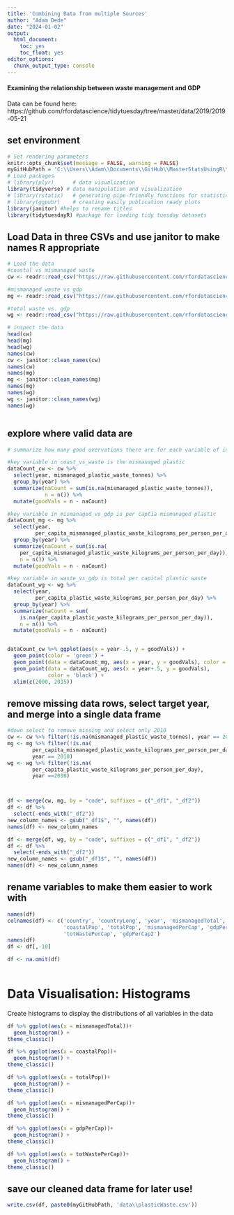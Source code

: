 ```yaml
---
title: 'Combining Data from multiple Sources'
author: "Adam Dede"
date: "2024-01-02"
output:
  html_document:
    toc: yes
    toc_float: yes
editor_options:
  chunk_output_type: console
---
```


#### Examining the relationship between waste management and GDP

Data can be found here: 
https://github.com/rfordatascience/tidytuesday/tree/master/data/2019/2019-05-21


## set environment

```r

# Set rendering parameters
knitr::opts_chunk$set(message = FALSE, warning = FALSE)
myGitHubPath = 'C:\\Users\\Adam\\Documents\\GitHub\\MasterStatsUsingR\\'
# Load packages
# library(plyr)      # data visualization
library(tidyverse) # data manipulation and visualization
# library(rstatix)   # generating pipe-friendly functions for statistical analyses
# library(ggpubr)    # creating easily publication ready plots
library(janitor) #helps to rename titles
library(tidytuesdayR) #package for loading tidy tuesday datasets 
```

## Load Data in three CSVs and use janitor to make names R appropriate

```r

# Load the data 
#coastal vs mismanaged waste
cw <- readr::read_csv("https://raw.githubusercontent.com/rfordatascience/tidytuesday/master/data/2019/2019-05-21/coastal-population-vs-mismanaged-plastic.csv")

#mismanaged waste vs gdp
mg <- readr::read_csv("https://raw.githubusercontent.com/rfordatascience/tidytuesday/master/data/2019/2019-05-21/per-capita-mismanaged-plastic-waste-vs-gdp-per-capita.csv")

#total waste vs. gdp
wg <- readr::read_csv("https://raw.githubusercontent.com/rfordatascience/tidytuesday/master/data/2019/2019-05-21/per-capita-plastic-waste-vs-gdp-per-capita.csv")

# inspect the data 
head(cw)
head(mg)
head(wg)
names(cw)
cw <- janitor::clean_names(cw)
names(cw)
names(mg)
mg <- janitor::clean_names(mg)
names(mg)
names(wg)
wg <- janitor::clean_names(wg)
names(wg)



```

## explore where valid data are

```r

# summarize how many good overvations there are for each variable of interest

#key variable in coast_vs_waste is the mismanaged plastic
dataCount_cw <- cw %>%
  select(year, mismanaged_plastic_waste_tonnes) %>%
  group_by(year) %>%
  summarize(naCount = sum(is.na(mismanaged_plastic_waste_tonnes)),
            n = n()) %>% 
  mutate(goodVals = n - naCount)

#key variable in mismanaged_vs_gdp is per captia mismanaged plastic
dataCount_mg <- mg %>%
  select(year, 
         per_capita_mismanaged_plastic_waste_kilograms_per_person_per_day) %>%
  group_by(year) %>%
  summarize(naCount = sum(is.na(
    per_capita_mismanaged_plastic_waste_kilograms_per_person_per_day)),
    n = n()) %>% 
  mutate(goodVals = n - naCount)

#key variable in waste_vs_gdp is total per capital plastic waste
dataCount_wg <- wg %>%
  select(year, 
         per_capita_plastic_waste_kilograms_per_person_per_day) %>%
  group_by(year) %>%
  summarize(naCount = sum(
    is.na(per_capita_plastic_waste_kilograms_per_person_per_day)), 
    n = n()) %>% 
  mutate(goodVals = n - naCount)


dataCount_cw %>% ggplot(aes(x = year-.5, y = goodVals)) +
  geom_point(color = 'green') + 
  geom_point(data = dataCount_mg, aes(x = year, y = goodVals), color = 'red')+
  geom_point(data = dataCount_wg, aes(x = year+.5, y = goodVals), 
             color = 'black') +
  xlim(c(2000, 2015))


```

## remove missing data rows, select target year, and merge into a single data frame

```r
#down select to remove missing and select only 2010
cw <- cw %>% filter(!is.na(mismanaged_plastic_waste_tonnes), year == 2010)
mg <- mg %>% filter(!is.na(
        per_capita_mismanaged_plastic_waste_kilograms_per_person_per_day),
        year == 2010)
wg <- wg %>% filter(!is.na(
        per_capita_plastic_waste_kilograms_per_person_per_day), 
        year ==2010)



df <- merge(cw, mg, by = "code", suffixes = c("_df1", "_df2"))
df <- df %>%
  select(-ends_with("_df2"))
new_column_names <- gsub("_df1$", "", names(df))
names(df) <- new_column_names

df <- merge(df, wg, by = "code", suffixes = c("_df1", "_df2"))
df <- df %>%
  select(-ends_with("_df2"))
new_column_names <- gsub("_df1$", "", names(df))
names(df) <- new_column_names
```

## rename variables to make them easier to work with

```r

names(df)
colnames(df) <- c('country', 'countryLong', 'year', 'mismanagedTotal',
                  'coastalPop', 'totalPop', 'mismanagedPerCap', 'gdpPerCap',
                  'totWastePerCap', 'gdpPerCap2')
names(df)
df <- df[,-10]

df <- na.omit(df)
  
```

# Data Visualisation: Histograms 

Create histograms to display the distributions of all variables in the data

```r

df %>% ggplot(aes(x = mismanagedTotal))+
  geom_histogram() +
theme_classic()

df %>% ggplot(aes(x = coastalPop))+
  geom_histogram() +
theme_classic()

df %>% ggplot(aes(x = totalPop))+
  geom_histogram() +
theme_classic()

df %>% ggplot(aes(x = mismanagedPerCap))+
  geom_histogram() +
theme_classic()

df %>% ggplot(aes(x = gdpPerCap))+
  geom_histogram() +
theme_classic()

df %>% ggplot(aes(x = totWastePerCap))+
  geom_histogram() +
theme_classic()


```
## save our cleaned data frame for later use! 
```r
write.csv(df, paste0(myGitHubPath, 'data\\plasticWaste.csv'))

```
